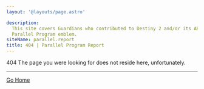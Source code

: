 ```yaml
---
layout: '@layouts/page.astro'

description:
  This site covers Guardians who contributed to Destiny 2 and/or its API in a meaningful way, and have received the
  Parallel Program emblem.
siteName: parallel.report
title: 404 | Parallel Program Report
---
```



<Line>404</Line>
The page you were looking for does not reside here, unfortunately.

---

[Go Home][home]

[home]: / 'Go Home'
